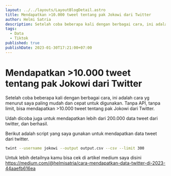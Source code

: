 ```yaml
---
layout: ../../layouts/LayoutBlogDetail.astro
title: Mendapatkan >10.000 tweet tentang pak Jokowi dari Twitter
author: Helmi Satria
description: Setelah coba beberapa kali dengan berbagai cara, ini adalah cara yg menurut saya paling mudah dan cepat untuk digunakan. Tanpa API, tanpa limit, bisa...
tags:
  - Data
  - Tiktok
published: true
publishDate: 2023-01-30T17:21:00+07:00
---
```


# Mendapatkan >10.000 tweet tentang pak Jokowi dari Twitter

Setelah coba beberapa kali dengan berbagai cara, ini adalah cara yg menurut saya paling mudah dan cepat untuk digunakan. Tanpa API, tanpa limit, bisa mendapatkan >10.000 tweet tentang pak Jokowi dari Twitter.

Udah dicoba juga untuk mendapatkan lebih dari 200.000 data tweet dari twitter, dan berhasil.

Berikut adalah script yang saya gunakan untuk mendapatkan data tweet dari twitter.

```bash
twint --username jokowi --output output.csv --csv --limit 300
```

Untuk lebih detailnya kamu bisa cek di artikel medium saya disini <a target="_blank" href="https://medium.com/@helmisatria/cara-mendapatkan-data-twitter-di-2023-44aaefb616ea">https://medium.com/@helmisatria/cara-mendapatkan-data-twitter-di-2023-44aaefb616ea</a>
